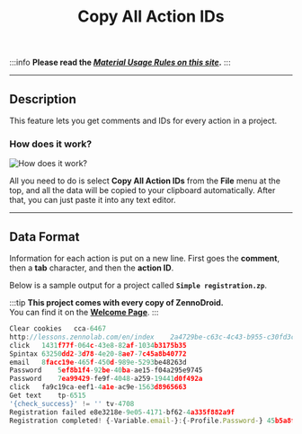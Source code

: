 ﻿---
sidebar_position: 13
title: Copy All Action IDs
description: Get comments and IDs for all actions in a project.
---
:::info **Please read the [*Material Usage Rules on this site*](../Disclaimer).**
:::
_______________________________________________  
## Description  
This feature lets you get comments and IDs for every action in a project.

### How does it work?  
![How does it work?](./assets/CopyID/CopyID_pic1.png)

All you need to do is select **Copy All Action IDs** from the **File** menu at the top, and all the data will be copied to your clipboard automatically. After that, you can just paste it into any text editor.
_______________________________________________
## Data Format  
Information for each action is put on a new line. First goes the **comment**, then a **tab** character, and then the **action ID**.

Below is a sample output for a project called **`Simple registration.zp`**.

:::tip **This project comes with every copy of ZennoDroid.**  
You can find it on the [**Welcome Page**](../pm/Welcome_PM).
:::  
```js
Clear cookies	cca-6467
http://lessons.zennolab.com/en/index	2a4729be-c63c-4c43-b955-c30fd3c7aabd
click	1431f77f-064c-43e8-82af-1034b3175b35
Spintax	63250dd2-3d78-4e20-8ae7-7c45a8b40772
email	8facc19e-465f-450d-989e-5293be48263d
Password	5ef8b1f4-92be-40ba-ae15-f04a295e9745
Password	7ea99429-fe9f-4048-a259-19441d0f492a
click	fa9c19ca-eef1-4a1e-ac9e-1563d8965663
Get text	tp-6515
'{check_success}' != ''	tv-4708
Registration failed	e8e3218e-9e05-4171-bf62-4a335f882a9f
Registration completed! {-Variable.email-}:{-Profile.Password-}	45b5a8fc-9240-4737-9724-be9818cce1de
```